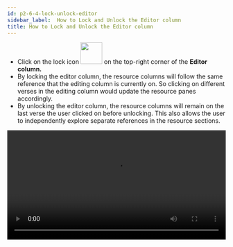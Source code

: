 ```yaml
---
id: p2-6-4-lock-unlock-editor
sidebar_label:  How to Lock and Unlock the Editor column
title: How to Lock and Unlock the Editor column
---
```


- Click on the lock icon <img src="//autographaAssetsV2/how-to/lock.png" width="50px" alt=""/> on the top-right corner of the **Editor column.** 
- By locking the editor column, the resource columns will follow the same reference that the editing column is currently on. So clicking on different verses in the editing column would update the resource panes accordingly.
- By unlocking the editor column, the resource columns will remain on the last verse the user clicked on before unlocking. This also allows the user to independently explore separate references in the resource sections.

<video controls src="/autographaAssetsV2/how-to/lock-unlock.mov" width="100%" type="video/mov"/>
